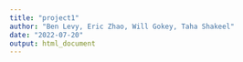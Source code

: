 ```yaml
---
title: "project1"
author: "Ben Levy, Eric Zhao, Will Gokey, Taha Shakeel"
date: "2022-07-20"
output: html_document
---
```


